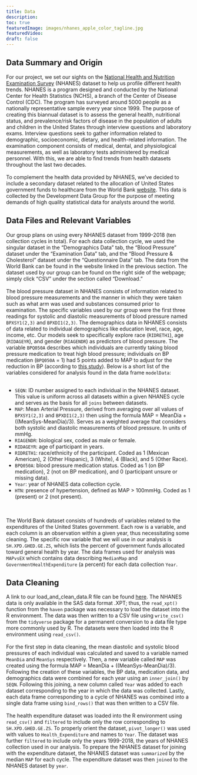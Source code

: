```yaml
---
title: Data
description:
toc: true
featuredImage: images/nhanes_apple_color_tagline.jpg
featuredVideo:
draft: false
---
```


## Data Summary and Origin

For our project, we set our sights on the [National Health and Nutrition Examination Survey](https://wwwn.cdc.gov/nchs/nhanes/Default.aspx) (NHANES) dataset to help us profile different health trends. NHANES is a program designed and conducted by the National Center for Health Statistics (NCHS), a branch of the Center of Disease Control (CDC). The program has surveyed around 5000 people as a nationally representative sample every year since 1999. The purpose of creating this biannual dataset is to assess the general health, nutritional status, and prevalence/risk factors of disease in the population of adults and children in the United States through interview questions and laboratory exams. Interview questions seek to gather information related to demographic, socioeconomic, dietary, and health-related information. The examination component consists of medical, dental, and physiological measurements, as well as laboratory tests administered by medical personnel. With this, we are able to find trends from health datasets throughout the last two decades.
<br>
<br>
To complement the health data provided by NHANES, we’ve decided to include a secondary dataset related to the allocation of United States government funds to healthcare from the World Bank [website](https://data.worldbank.org/country/US). This data is collected by the Development Data Group for the purpose of meeting demands of high quality statistical data for analysts around the world.

## Data Files and Relevant Variables

Our group plans on using every NHANES dataset from 1999-2018 (ten collection cycles in total). For each data collection cycle, we used the singular dataset in the “Demographics Data” tab, the "Blood Pressure" dataset under the “Examination Data” tab, and the "Blood Pressure & Cholesterol" dataset under the "Questionnaire Data" tab. The data from the World Bank can be found in the website linked in the previous section. The dataset used by our group can be found on the right side of the webpage; simply click “CSV” under the section called “Download.”
<br>
<br>
The blood pressure dataset in NHANES consists of information related to blood pressure measurements and the manner in which they were taken such as what arm was used and substances consumed prior to examination. The specific variables used by our group were the first three readings for systolic and diastolic measurements of blood pressure named `BPXSY1(2,3)` and `BPXDI1(2,3)`. The demographics data in NHANES consists of data related to individual demographics like education level, race, age, income, etc. Our models seek to specifically explore race (`RIDRETH1`), age (`RIDAGEYR`), and gender (`RIAGENDR`) as predictors of blood pressure. The variable `BPQ050A` describes which individuals are currently taking blood pressure medication to treat high blood pressure; individuals on BP medication (`BPQ050A` = 1) had 5 points added to MAP to adjust for the reduction in BP (according to [this study](https://onlinelibrary.wiley.com/doi/epdf/10.1002/sim.2165)). Below is a short list of the variables considered for analysis found in the data frame `modelData`:
<br>
<br>
<ul>
  <li>`SEQN`: ID number assigned to each individual in the NHANES dataset. This value is uniform across all datasets within a given NHANES cycle and serves as the basis for all `joins` between datasets.</li>
  <li>`MAP`: Mean Arterial Pressure, derived from averaging over all values of `BPXSY1(2,3)` and `BPXDI1(2,3)` then using the formula MAP = MeanDia + ((MeanSys-MeanDia)/3). Serves as a weighted average that considers both systolic and diastolic measurements of blood pressure. In units of mmHg.</li>
  <li>`RIAGENDR`: biological sex, coded as male or female.</li>
  <li>`RIDAGEYR`: age of participant in years.</li>
  <li>`RIDRETH1`: race/ethnicity of the participant. Coded as 1 (Mexican American), 2 (Other Hispanic), 3 (White), 4 (Black), and 5 (Other Race).</li>
  <li>`BPQ050A`: blood pressure medication status. Coded as 1 (on BP medication), 2 (not on BP medication), and 0 (participant unsure or missing data).</li>
  <li>`Year`: year of NHANES data collection cycle.</li>
  <li>`HTN`: presence of hypertension, defined as MAP > 100mmHg. Coded as 1 (present) or 2 (not present).</li>
</ul>
<br>
<br>
The World Bank dataset consists of hundreds of variables related to the expenditures of the United States government. Each row is a variable, and each column is an observation within a given year, thus necessitating some cleaning. The specific row variable that we will use in our analysis is `SH.XPD.GHED.GE.ZS`, which lists the percent of government funds allocated toward general health by year. The data frames used for analysis was `MAPvsEX` which contains data describing `MedianMap` and `GovernmentHealthExpenditure` (a percent) for each data collection `Year`.

## Data Cleaning

A link to our load_and_clean_data.R file can be found [here](https://drive.google.com/drive/folders/1t90bRkm-VneEOEssjShSrU2Tfm1uFA9D?usp=share_link). The NHANES data is only available in the SAS data format .XPT; thus, the `read_xpt()` function from the `haven` package was necessary to load the dataset into the R environment. The data was then written to a CSV file using `write_csv()` from the `tidyverse` package for a permanent conversion to a data file type more commonly used by R. The datasets were then loaded into the R environment using `read_csv()`.
<br>
<br>
For the first step in data cleaning, the mean diastolic and systolic blood pressures of each individual was calculated and saved to a variable named `MeanDia` and `MeanSys` respectively. Then, a new variable called `MAP` was created using the formula MAP = MeanDia + ((MeanSys-MeanDia)/3). Following the creation of these variables, the BP data, medication data, and demographics data were combined for each year using an `inner_join()` by `SEQN`. Following this joining, a new column called `Year` was added to each dataset corresponding to the year in which the data was collected. Lastly, each data frame corresponding to a cycle of NHANES was combined into a single data frame using `bind_rows()` that was then written to a CSV file.
<br>
<br>
The health expenditure dataset was loaded into the R environment using `read_csv()` and `filtered` to include only the row corresponding to `SH.XPD.GHED.GE.ZS`. To properly orient the dataset, `pivot_longer()` was used with values to `Health_Expenditure` and names to `Year`. The dataset was further `filtered` to include only the years 1999-2018, the years of NHANES collection used in our analysis. To prepare the NHANES dataset for joining with the expenditure dataset, the NHANES dataset was `summarized` by the median `MAP` for each cycle.  The expenditure dataset was then `joined` to the NHANES dataset by `year`.
